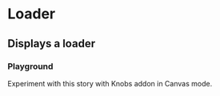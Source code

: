

<Meta title="Loader" component={SCLoader} />

# Loader

## Displays a loader

<Preview withToolbar>
    <Story name="Basic">
        <SCLoader
            lineWidth={5}
            diameter={50}
        />
    </Story>
</Preview>

<Props of={SCLoader} />

### Playground

Experiment with this story with Knobs addon in Canvas mode.

<Story name="Playground" decorators={[withKnobs]}>
    <SCLoader
        spinTime={text('spinTime', '2s')}
        lineWidth={number('lineWidth', 5)}
        diameter={number('diameter', 50)}
        text={text('text', 'Loading...')}
        textClass={text('textClass', 'mr-4 text-primary text-lg')}
        textPosition={select('textPosition', ['left', 'right'], 'left')}
        container={text('container', '')}
    />
</Story>
